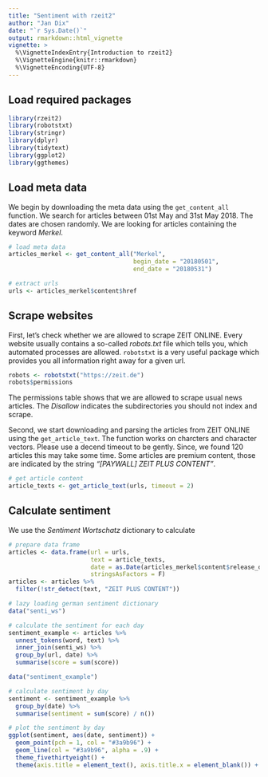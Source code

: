 ```yaml
---
title: "Sentiment with rzeit2"
author: "Jan Dix"
date: "`r Sys.Date()`"
output: rmarkdown::html_vignette
vignette: >
  %\VignetteIndexEntry{Introduction to rzeit2}
  %\VignetteEngine{knitr::rmarkdown}
  %\VignetteEncoding{UTF-8}
---
```


## Load required packages

```r
library(rzeit2)
library(robotstxt)
library(stringr)
library(dplyr)
library(tidytext)
library(ggplot2)
library(ggthemes)
```

## Load meta data

We begin by downloading the meta data using the `get_content_all` function. We search for articles between 01st May and 31st May 2018. The dates are chosen randomly. We are looking for articles containing the keyword _Merkel_. 

```r
# load meta data
articles_merkel <- get_content_all("Merkel",
                                   begin_date = "20180501",
                                   end_date = "20180531")

# extract urls
urls <- articles_merkel$content$href
```


## Scrape websites

First, let's check whether we are allowed to scrape ZEIT ONLINE. Every website usually contains a so-called _robots.txt_ file which tells you, which automated processes are allowed. `robotstxt` is a very useful package which provides you all information right away for a given url.

```r
robots <- robotstxt("https://zeit.de")
robots$permissions
```

The permissions table shows that we are allowed to scrape usual news articles. The _Disallow_ indicates the subdirectories you should not index and scrape.

Second, we start downloading and parsing the articles from ZEIT ONLINE using the `get_article_text`. The function works on charcters and character vectors. Please use a decend timeout to be gently. Since, we found 120 articles this may take some time. Some articles are premium content, those are indicated by the string _"[PAYWALL] ZEIT PLUS CONTENT"_.

```r
# get article content
article_texts <- get_article_text(urls, timeout = 2)
```

## Calculate sentiment

We use the _Sentiment Wortschatz_ dictionary to calculate

```r
# prepare data frame
articles <- data.frame(url = urls,
                       text = article_texts,
                       date = as.Date(articles_merkel$content$release_date),
                       stringsAsFactors = F)
articles <- articles %>% 
  filter(!str_detect(text, "ZEIT PLUS CONTENT"))
```


```r
# lazy loading german sentiment dictionary
data("senti_ws")

# calculate the sentiment for each day
sentiment_example <- articles %>%
  unnest_tokens(word, text) %>% 
  inner_join(senti_ws) %>% 
  group_by(url, date) %>%
  summarise(score = sum(score))
```

```r
data("sentiment_example")
```

```r
# calculate sentiment by day
sentiment <- sentiment_example %>% 
  group_by(date) %>% 
  summarise(sentiment = sum(score) / n())

# plot the sentiment by day
ggplot(sentiment, aes(date, sentiment)) +
  geom_point(pch = 1, col = "#3a9b96") +
  geom_line(col = "#3a9b96", alpha = .9) +
  theme_fivethirtyeight() +
  theme(axis.title = element_text(), axis.title.x = element_blank()) + ylab('Articles Sentiment')
```
